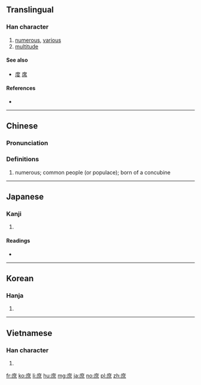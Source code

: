 {{also|庻}}
==Translingual==

===Han character===
{{Han char|rn=53|rad=广|as=08|sn=11|four=00237|canj=ITF|ids=⿸广⿱廿灬}}

# [[numerous]], [[various]]
# [[multitude]]

====See also====
* [[度]] [[席]]

====References====
* {{Han ref|kx=0347.200|dkj=09373|dj=0657.280|hdz=20886.150|uh=5EB6|ud=24246|bh=B166|bd=45414}}

----

==Chinese==
{{zh-forms}}

===Pronunciation===
{{zh-pron
|m=shù
|c=syu3
|h=pfs=
|md=
|mn=sù
|w=
|mc=y
|oc=y
|cat=a
}}

===Definitions===
{{zh-hanzi}}

# numerous; common people (or populace); born of a concubine

----

==Japanese==

===Kanji===
{{ja-kanji|grade=c|rs=广08}}

# {{defn|lang=ja|sort=广08}}

====Readings====
* {{ja-readings|on=[[しょ]] (sho)|kun=[[もろもろ]] (moromoro), [[こいねがう]] (koinegau), [[ちかい]] (chikai)}}

----

==Korean==

===Hanja===
{{ko-hanja|hangeul=서|rv=seo|mr=sŏ}}

# {{defn|lang=ko|sort=广08}}

----

==Vietnamese==

===Han character===
{{vi-hantu|[[thứ]]|rs=广08}}

# {{defn|lang=vi|sort=广08}}

[[fr:庶]]
[[ko:庶]]
[[li:庶]]
[[hu:庶]]
[[mg:庶]]
[[ja:庶]]
[[no:庶]]
[[pl:庶]]
[[zh:庶]]